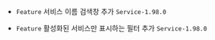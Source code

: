 
- <code class="Feature">Feature</code> 서비스 이름 검색창 추가 <code class='changelog-service'>Service-1.98.0​</code>

- <code class="Feature">Feature</code> 활성화된 서비스만 표시하는 필터 추가 <code class='changelog-service'>Service-1.98.0​</code>

